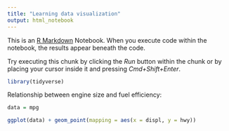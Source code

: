 ```yaml
---
title: "Learning data visualization"
output: html_notebook
---
```


This is an [R Markdown](http://rmarkdown.rstudio.com) Notebook. When you execute code within the notebook, the results appear beneath the code. 

Try executing this chunk by clicking the *Run* button within the chunk or by placing your cursor inside it and pressing *Cmd+Shift+Enter*. 

```r
library(tidyverse)
```


Relationship between engine size and fuel efficiency:

```r
data = mpg

ggplot(data) + geom_point(mapping = aes(x = displ, y = hwy))
```

